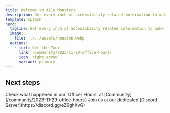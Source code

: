 ```yaml
---
title: Welcome to A11y Monsters
description: Get every inch of accessibility related information to make your next project best in a11y
template: splash
hero:
  tagline: Get every inch of accessibility related information to make your next project best in a11y
  image:
    file: ../../assets/houston.webp
  actions:
    - text: Get the Tour
      link: /community/2023-11-29-office-hours/
      icon: right-arrow
      variant: primary
---
```



## Next steps

<CardGrid>
	<Card title="Office Hours" icon="twitch">
		Check what happened in our `Officer Hours` at [Community](/community/2023-11-29-office-hours)
	</Card>
	<Card title="Community" icon="discord">
		Join us at our dedicated [Discord Server](https://discord.gg/eZ6ghXvG)
	</Card>
</CardGrid>
